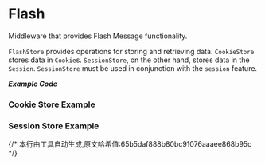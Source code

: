 # Flash

Middleware that provides Flash Message functionality.

`FlashStore` provides operations for storing and retrieving data. `CookieStore` stores data in `Cookie`s. `SessionStore`, on the other hand, stores data in the `Session`. `SessionStore` must be used in conjunction with the `session` feature.

_**Example Code**_

### Cookie Store Example


<Tabs>
  <Tab label="main.rs">
    <FlashCookieStoreCode/>
  </Tab>
  <Tab label="Cargo.toml">
    <FlashCookieStoreCargoCode/>
  </Tab>
</Tabs>

### Session Store Example

<Tabs>
  <Tab label="main.rs">
    <FlashSessionStoreCode/>
  </Tab>
  <Tab label="Cargo.toml">
    <FlashSessionStoreCargoCode/>
  </Tab>
</Tabs>
{/* 本行由工具自动生成,原文哈希值:65b5daf888b80bc91076aaaee868b95c */}